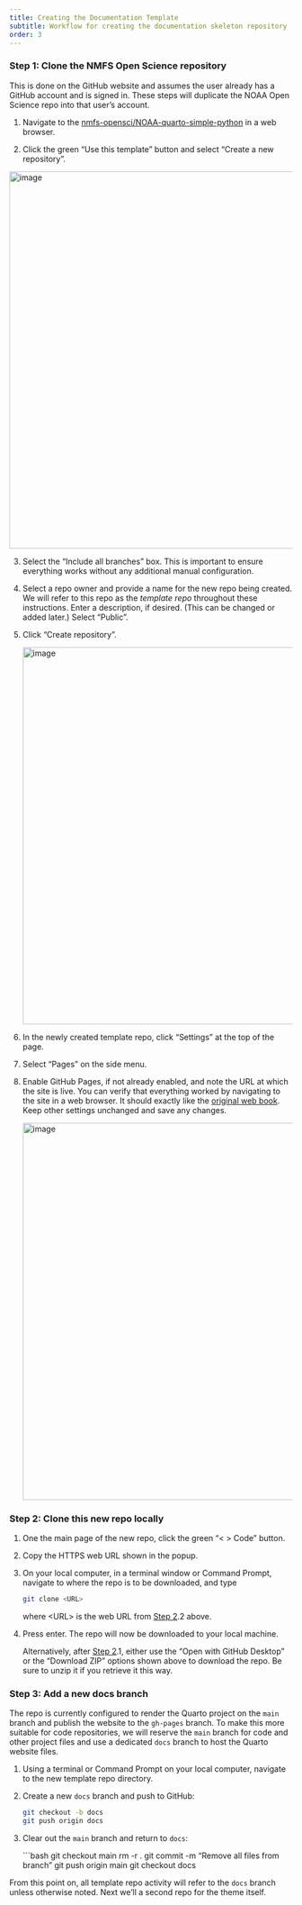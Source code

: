 ```yaml
---
title: Creating the Documentation Template
subtitle: Workflow for creating the documentation skeleton repository
order: 3
---
```



### Step 1: Clone the NMFS Open Science repository

This is done on the GitHub website and assumes the user already has a GitHub account and is signed in. These steps will duplicate the NOAA Open Science repo into that user’s account.

1. Navigate to the [nmfs-opensci/NOAA-quarto-simple-python](https://github.com/nmfs-opensci/NOAA-quarto-simple-pyth) in a web browser.

2. Click the green "Use this template" button and select "Create a new repository".

<img width="670" alt="image" src="../../images/clone.png">

3. Select the "Include all branches" box. This is important to ensure everything works without any additional manual configuration.

4. Select a repo owner and provide a name for the new repo being created. We will refer to this repo as the *template repo* throughout these instructions. Enter a description, if desired. (This can be changed or added later.) Select "Public".

5. Click "Create repository".

   <img width="670" alt="image" src="../../images/createrepo.png">

6. In the newly created template repo, click "Settings" at the top of the page.

7. Select "Pages" on the side menu.

8. Enable GitHub Pages, if not already enabled, and note the URL at which the site is live. You can verify that everything worked by navigating to the site in a web browser. It should exactly like the [original web book](https://nmfs-opensci.github.io/NOAA-quarto-simple-python/). Keep other settings unchanged and save any changes.

   <img width="670" alt="image" src="../../images/enable-ghpages.png">  


### Step 2: Clone this new repo locally

1. One the main page of the new repo, click the green "< > Code" button.

2. Copy the HTTPS web URL shown in the popup.

3. On your local computer, in a terminal window or Command Prompt, navigate to where the repo is to be downloaded, and type

   ```bash
   git clone <URL>
   ```

   where \<URL> is the web URL from [Step 2](#step-2-clone-this-new-repo-locally).2 above.

4. Press enter. The repo will now be downloaded to your local machine.

   Alternatively, after [Step 2](#step-2-clone-this-new-repo-locally).1, either use the “Open with GitHub Desktop” or the “Download ZIP” options shown above to download the repo. Be sure to unzip it if you retrieve it this way.

### Step 3: Add a new docs branch

The repo is currently configured to render the Quarto project on the `main` branch and publish the website to the `gh-pages` branch. To make this more suitable for code repositories, we will reserve the `main` branch for code and other project files and use a dedicated `docs` branch to host the Quarto website files.

1. Using a terminal or Command Prompt on your local computer, navigate to the new template repo directory.

2. Create a new `docs` branch and push to GitHub:

   ```bash
   git checkout -b docs
   git push origin docs
   ```

3. Clear out the `main` branch and return to `docs`:

   ```bash
   git checkout main
   rm -r .
   git commit -m "Remove all files from branch"
   git push origin main
   git checkout docs

From this point on, all template repo activity will refer to the `docs` branch unless otherwise noted. Next we'll a second repo for the theme itself.